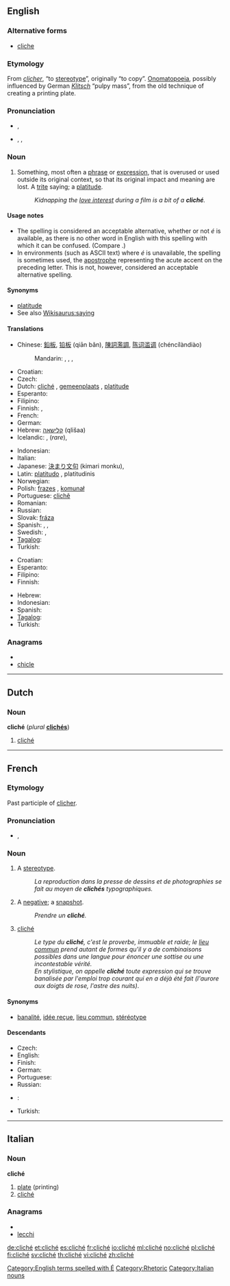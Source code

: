 {{also|cliche}}
==English==

===Alternative forms===
* [[cliche]]

===Etymology===
From {{etyl|fr}} ''[[clicher]]'', “to [[stereotype]]”, originally “to copy”. [[onomatopoeia|Onomatopoeia]], possibly influenced by German ''[[Klitsch]]'' “pulpy mass”, from the old technique of creating a printing plate.

===Pronunciation===
* {{a|UK}} {{IPA|/ˈkliːʃeɪ/}}, {{SAMPA|/"kli:SeI/}}
*: {{rhymes|iːʃeɪ}}
* {{a|US}} {{enPR|klē-shāʹ}}, {{IPA|/kliːˈʃeɪ/}}, {{SAMPA|/kli:"SeI/}}
*: {{rhymes|eɪ}}

===Noun===
{{wikipedia}}
{{en-noun}}

# Something, most often a [[phrase]] or [[expression]], that is overused or used outside its original context, so that its original impact and meaning are lost.  A [[trite]] saying; a [[platitude]].
#: ''Kidnapping the [[love interest]] during a film is a bit of a '''cliché'''.''

====Usage notes====
* The spelling {{term||cliche}} is considered an acceptable alternative, whether or not ''é'' is available, as there is no other word in English with this spelling with which it can be confused. (Compare {{term|resume}}.)
* In environments (such as ASCII text) where ''é'' is unavailable, the spelling {{term||cliche'}} is sometimes used, the [[apostrophe]] representing the acute accent on the preceding letter. This is not, however, considered an acceptable alternative spelling.

====Synonyms====
* [[platitude]]
* See also [[Wikisaurus:saying]]

====Translations====
{{trans-top|overused phrase or expression}}
* Chinese: [[鉛板]], [[铅板]] (qiān bǎn), [[陳詞濫調]], [[陈词滥调]] (chéncílàndiào)
*: Mandarin: {{t|zh|鉛板|sc=Hani}}, {{t|zh|铅板|tr=qiānbǎn|sc=Hani}}, {{t|zh|陳詞濫調|sc=Hani}}, {{t|zh|陈词滥调|tr=chéncílàndiào|sc=Hani}}
* Croatian: {{t-|hr|kliše|m}}
* Czech: {{t-|cs|klišé|n}}
* Dutch: [[#Dutch|cliché]] {{n}}, [[gemeenplaats]] {{f}}, [[platitude]] {{f}}
* Esperanto: {{t-|eo|kliŝo|xs=Esperanto}}
* Filipino: {{tø|fil|gasgas}}
* Finnish: {{t-|fi|klisee}}, {{t-|fi|latteus}}
* French: {{t+|fr|cliché|m}}
* German: {{t+|de|Klischee|n}}
* Hebrew: [[קלישאה]] (qlišaa) {{f}}
* Icelandic: {{t-|is|klisja|f}}, {{t-|is|tugga|f}} (''rare''),  {{t|is|gömul tugga|f}}
{{trans-mid}}
* Indonesian: {{t|id|basa-basi|xs=Indonesian}}
* Italian: {{t-|it|cliché|m}}
* Japanese: [[決まり文句]] (kimari monku), {{t|ja|決まり文句|tr=kimari monku|sc=Jpan}}
* Latin: [[platitudo]] {{f}} {{italbrac|nominative}}, platitudinis {{italbrac|genitive}}
* Norwegian: {{t|no|klisjé|n}}
* Polish: [[frazes]] {{m}}, [[komunał]] {{m}}
* Portuguese: [[clichê]] {{m}}
* Romanian: {{t-|ro|clişeu|n}}
* Russian: {{t+|ru|клише|n|tr=klišé}}
* Slovak: [[fráza]] {{f}}
* Spanish: {{t+|es|cliché|m}}, {{t|es|clisé|m}}, {{t-|es|tópico|m}}
* Swedish: {{t-|sv|kliché|c}}, {{t+|sv|klyscha|c}}
* [[Tagalog]]: {{t|tl|gasgas|xs=Tagalog}}
* Turkish: {{t+|tr|klişe}}
{{trans-bottom}}

{{trans-top|anything (other than a phrase) that is overused}}
* Croatian: {{t-|hr|kliše|m}}
* Esperanto: {{t-|eo|kliŝo|xs=Esperanto}}
* Filipino: {{tø|fil|gasgas}}
* Finnish: {{t-|fi|klisee}}
{{trans-mid}}
* Hebrew: {{t|he|קלישאה|f|sc=Hebr}}
* Indonesian: {{t|id|basa-basi|xs=Indonesian}}
* Spanish: {{t-|es|tópico|m}}
* [[Tagalog]]: {{t|tl|gasgas|xs=Tagalog}}
* Turkish: {{t+|tr|klişe}}
{{trans-bottom}}

===Anagrams===
* {{alphagram|ccehil}}
* [[chicle#English|chicle]]

[[Category:English terms spelled with É]]

----

==Dutch==

===Noun===
'''cliché''' {{n}} (''plural'' '''[[clichés]]''')

# [[cliché#English|cliché]]

----

==French==

===Etymology===
Past participle of [[clicher]].

===Pronunciation===
* {{IPA|/kliʃe/|lang=fr}}, {{SAMPA|/kli.Se/}}

===Noun===
{{fr-noun|m}}

# {{printing}} A [[stereotype]].
#: ''La reproduction dans la presse de dessins et de photographies se fait au moyen de '''clichés''' typographiques.''
# {{photography}} A [[negative]]; {{by extension}} a [[snapshot]].
#: ''Prendre un '''cliché'''.''
# [[cliché#English|cliché]]
#: ''Le type du '''cliché''', c'est le proverbe, immuable et raide; le [[lieu commun]] prend autant de formes qu'il y a de combinaisons possibles dans une langue pour énoncer une sottise ou une incontestable vérité.''
#: ''En stylistique, on appelle '''cliché''' toute expression qui se trouve banalisée par l'emploi trop courant qui en a déjà été fait (l'aurore aux doigts de rose, l'astre des nuits)''.

====Synonyms====
* [[banalité]], [[idée reçue]], [[lieu commun]], [[stéréotype]]

====Descendants====
* Czech: {{l|cs|klišé}}
* English: {{l|en|cliché}}
* Finish: {{l|fi|klisee}}
* German: {{l|de|Klischee}}
* Portuguese: {{l|pt|clichê}}
* Russian: {{l|es|клише}}
* {{sl}}: {{l|sl|kliše}}
* Turkish: {{l|tr|klişe}}

[[Category:Rhetoric]]

----

==Italian==

===Noun===
'''cliché''' {{m|inv}}

# [[plate]] (printing)
# [[#English|cliché]]

===Anagrams===
* {{alphagram|ccehil}}
* [[lecchi#Italian|lecchi]]

[[Category:Italian nouns]]

[[de:cliché]]
[[et:cliché]]
[[es:cliché]]
[[fr:cliché]]
[[io:cliché]]
[[ml:cliché]]
[[no:cliché]]
[[pl:cliché]]
[[fi:cliché]]
[[sv:cliché]]
[[th:cliché]]
[[vi:cliché]]
[[zh:cliché]]